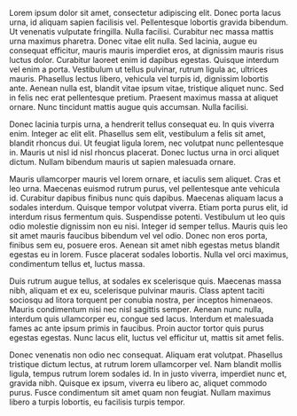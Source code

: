 Lorem ipsum dolor sit amet, consectetur adipiscing elit. Donec porta lacus urna, id aliquam sapien facilisis vel. Pellentesque lobortis gravida bibendum. Ut venenatis vulputate fringilla. Nulla facilisi. Curabitur nec massa mattis urna maximus pharetra. Donec vitae elit nulla. Sed lacinia, augue eu consequat efficitur, mauris mauris imperdiet eros, at dignissim mauris risus luctus dolor. Curabitur laoreet enim id dapibus egestas. Quisque interdum vel enim a porta. Vestibulum ut tellus pulvinar, rutrum ligula ac, ultrices mauris. Phasellus lectus libero, vehicula vel turpis id, dignissim lobortis ante. Aenean nulla est, blandit vitae ipsum vitae, tristique aliquet nunc. Sed in felis nec erat pellentesque pretium. Praesent maximus massa at aliquet ornare. Nunc tincidunt mattis augue quis accumsan. Nulla facilisi.

Donec lacinia turpis urna, a hendrerit tellus consequat eu. In quis viverra enim. Integer ac elit elit. Phasellus sem elit, vestibulum a felis sit amet, blandit rhoncus dui. Ut feugiat ligula lorem, nec volutpat nunc pellentesque in. Mauris ut nisl id nisl rhoncus placerat. Donec luctus urna in orci aliquet dictum. Nullam bibendum mauris ut sapien malesuada ornare.

Mauris ullamcorper mauris vel lorem ornare, et iaculis sem aliquet. Cras et leo urna. Maecenas euismod rutrum purus, vel pellentesque ante vehicula id. Curabitur dapibus finibus nunc quis dapibus. Maecenas aliquam lacus a sodales interdum. Quisque tempor volutpat viverra. Etiam porta purus elit, id interdum risus fermentum quis. Suspendisse potenti. Vestibulum ut leo quis odio molestie dignissim non eu nisi. Integer id semper tellus. Mauris quis leo sit amet mauris faucibus bibendum vel vel odio. Donec non eros porta, finibus sem eu, posuere eros. Aenean sit amet nibh egestas metus blandit egestas eu in lorem. Fusce placerat sodales lobortis. Nulla vel orci maximus, condimentum tellus et, luctus massa.

Duis rutrum augue tellus, at sodales ex scelerisque quis. Maecenas massa nibh, aliquam et ex eu, scelerisque pulvinar mauris. Class aptent taciti sociosqu ad litora torquent per conubia nostra, per inceptos himenaeos. Mauris condimentum nisi nec nisl sagittis semper. Aenean nunc nulla, interdum quis ullamcorper eu, congue sed lacus. Interdum et malesuada fames ac ante ipsum primis in faucibus. Proin auctor tortor quis purus egestas egestas. Nunc lacus elit, luctus vel efficitur ut, mattis sit amet felis.

Donec venenatis non odio nec consequat. Aliquam erat volutpat. Phasellus tristique dictum lectus, at rutrum lorem ullamcorper vel. Nam blandit mollis ligula, tempus rutrum lorem sodales id. In in justo viverra, imperdiet nunc et, gravida nibh. Quisque ex ipsum, viverra eu libero ac, aliquet commodo purus. Fusce condimentum sit amet quam non feugiat. Nullam maximus libero a turpis lobortis, eu facilisis turpis tempor.